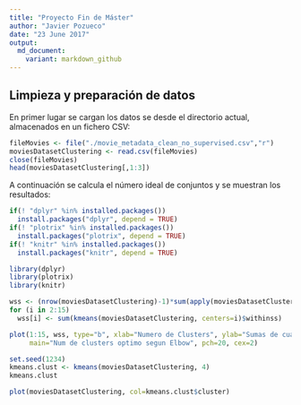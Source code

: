 ```yaml
---
title: "Proyecto Fin de Máster"
author: "Javier Pozueco"
date: "23 June 2017"
output:
  md_document:
    variant: markdown_github
---
```


## Limpieza y preparación de datos

En primer lugar se cargan los datos se desde el directorio actual, almacenados en un fichero CSV:

```r
fileMovies <- file("./movie_metadata_clean_no_supervised.csv","r") 
moviesDatasetClustering <- read.csv(fileMovies) 
close(fileMovies) 
head(moviesDatasetClustering[,1:3])
```

A continuación se calcula el número ideal de conjuntos y se muestran los resultados:

```r
if(! "dplyr" %in% installed.packages()) 
  install.packages("dplyr", depend = TRUE) 
if(! "plotrix" %in% installed.packages()) 
  install.packages("plotrix", depend = TRUE) 
if(! "knitr" %in% installed.packages()) 
  install.packages("knitr", depend = TRUE) 

library(dplyr) 
library(plotrix) 
library(knitr) 

wss <- (nrow(moviesDatasetClustering)-1)*sum(apply(moviesDatasetClustering,2,var)) 
for (i in 2:15) 
  wss[i] <- sum(kmeans(moviesDatasetClustering, centers=i)$withinss) 

plot(1:15, wss, type="b", xlab="Numero de Clusters", ylab="Sumas de cuadrados dentro de los grupos", 
     main="Num de clusters optimo segun Elbow", pch=20, cex=2)

set.seed(1234) 
kmeans.clust <- kmeans(moviesDatasetClustering, 4) 
kmeans.clust

plot(moviesDatasetClustering, col=kmeans.clust$cluster)
```
